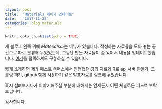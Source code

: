 ```yaml
---
layout: post
title:  "Materials 페이지 업데이트"
date:   "2017-11-22"
categories: blog materials
---
```


```r
knitr::opts_chunk$set(echo = TRUE)
```

제 블로그 왼쪽 위에 *Materials*라는 메뉴가 있습니다. 작성하는 자료들을 모아 놓는 공간으로 따로 분류해 두었었는데, 그동안 만든 자료들이 좀 있어서 내용을 업데이트했습니다. [여기](https://mrchypark.github.io/menu/materials)를 클릭하셔도 구경하실 수 있습니다.

짧게 소개하면 제가 패스트 캠퍼스에서 진행했던 강의 자료와 R로 api 서버 만들기, 크롤링 하기, github 함께 사용하기 같은 발표자료를 링크해 두었습니다.

혹시 살펴보시다가 이야기해주실 부분에 대해서는 언제든지 어떤 체널로든 피드백 부탁드립니다.

감사합니다.